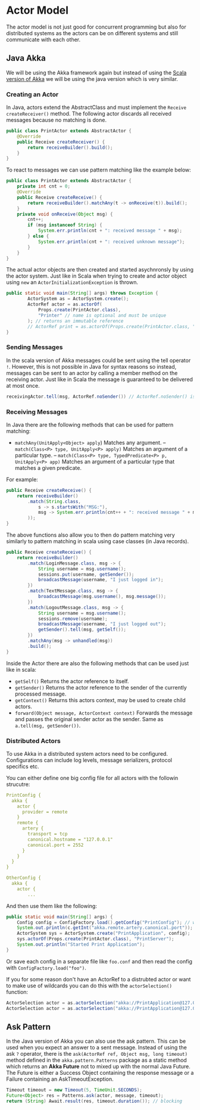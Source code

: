 # Actor Model

The actor model is not just good for concurrent programming but also for distributed systems as the actors can be on different systems and still communicate with each other.

## Java Akka

We will be using the Akka framework again but instead of using the [Scala version of Akka](../Concurrent%20Programming/13-actorModel.md) we will be using the java version which is very similar.

### Creating an Actor

In Java, actors extend the AbstractClass and must implement the `Receive createReceiver()` method. The following actor discards all received messages because no matching is done.

```java
public class PrintActor extends AbstractActor {
    @Override
    public Receive createReceiver() {
        return receiveBuilder().build();
    }
}
```

To react to messages we can use pattern matching like the example below:

```java
public class PrintActor extends AbstractActor {
    private int cnt = 0;
    @Override
    public Receive createReceive() {
        return receiveBuilder().matchAny(t -> onReceive(t)).build();
    }
    private void onReceive(Object msg) {
        cnt++;
        if (msg instanceof String) {
            System.err.println(cnt + ": received message " + msg);
        } else {
            System.err.println(cnt + ": received unknown message");
        }
    }
}
```

The actual actor objects are then created and started asychnronsly by using the actor system. Just like in Scala when trying to create and actor object using `new` an `ActorInitializationException` is thrown.

```java
public static void main(String[] args) throws Exception {
        ActorSystem as = ActorSystem.create();
        ActorRef actor = as.actorOf(
            Props.create(PrintActor.class),
            "Printer" // name is optional and must be unique
        ); // returns an immutable reference
        // ActorRef print = as.actorOf(Props.create(PrintActor.class, "Msg:")); For non default constructor actors
}
```

### Sending Messages

In the scala version of Akka messages could be sent using the tell operator `!`. However, this is not possible in Java for syntax reasons so instead, messages can be sent to an actor by calling a member method on the receiving actor. Just like in Scala the message is guaranteed to be delivered at most once.

```java
receivingActor.tell(msg, ActorRef.noSender()) // ActorRef.noSender() is same as null
```

### Receiving Messages

In Java there are the following methods that can be used for pattern matching:

- `matchAny(UnitApply<Object> apply`) Matches any argument.
– `match(Class<P> type, UnitApply<P> apply)` Matches an argument of a particular type.
– `match(Class<P> type, TypedPredicate<P> p, UnitApply<P> app)` Matches an argument of a particular type that matches a given predicate.

For example:

```java
public Receive createReceive() {
    return receiveBuilder()
        .match(String.class,
            s -> s.startsWith("MSG:"),
            msg -> System.err.println(cnt++ + ": received message " + msg
        ));
}
```

The above functions also allow you to then do pattern matching very similarly to pattern matching in scala using case classes (in Java records).

```java
public Receive createReceive() {
    return receiveBuilder()
        .match(LoginMessage.class, msg -> {
            String username = msg.username();
            sessions.put(username, getSender());
            broadcastMessage(username, "I just logged in");
        })
        .match(TextMessage.class, msg -> {
            broadcastMessage(msg.username(), msg.message());
        })
        .match(LogoutMessage.class, msg -> {
            String username = msg.username();
            sessions.remove(username);
            broadcastMessage(username, "I just logged out");
            getSender().tell(msg, getSelf());
        })
        .matchAny(msg -> unhandled(msg))
        .build();
}
```

Inside the Actor there are also the following methods that can be used just like in scala:

- `getSelf()` Returns the actor reference to itself.
- `getSender()` Returns the actor reference to the sender of the currently processed message.
- `getContext()` Returns this actors context, may be used to create child actors.
- `forward(Object message, ActorContext context)` Forwards the message and passes the original sender actor as the sender. Same as `a.tell(msg, getSender())`.

### Distributed Actors

To use Akka in a distributed system actors need to be configured. Configurations can include log levels, message serializers, protocol specifics etc.

You can either define one big config file for all actors with the followin strucutre:

```yaml title="application.conf"
PrintConfig {
  akka {
    actor {
      provider = remote
    }
    remote {
      artery {
        transport = tcp
        canonical.hostname = "127.0.0.1"
        canonical.port = 2552
      }
    }
  }
}

OtherConfig {
  akka {
    actor {
        ...
```

And then use them like the following:

```java
public static void main(String[] args) {
    Config config = ConfigFactory.load().getConfig("PrintConfig"); // without getConfig just gets base.
    System.out.println(c.getInt("akka.remote.artery.canonical.port")); // 25520
    ActorSystem sys = ActorSystem.create("PrintApplication", config);
    sys.actorOf(Props.create(PrintActor.class), "PrintServer");
    System.out.println("Started Print Application");
}
```

Or save each config in a separate file like `foo.conf` and then read the config with `ConfigFactory.load("foo")`.

If you for some reason don't have an ActorRef to a distrubted actor or want to make use of wildcards you can do this with the `actorSelection()` function:

```java
ActorSelection actor = as.actorSelection("akka://PrintApplication@127.0.0.1:25520/user/PrintServer"); // PrintApplication is the name of the system. user is always there for some reason.
ActorSelection actor = as.actorSelection("akka://PrintApplication@127.0.0.1:25520/user/*/PrintServer"); // all printServer no matter the parent Actor
```

## Ask Pattern

In the Java version of Akka you can also use the ask pattern. This can be used when you expect an answer to a sent message. Instead of using the ask `?` operator, there is the `ask(ActorRef ref, Object msg, long timeout)` method defined in the `akka.pattern.Patterns` package as a static method which returns an **Akka Future** not to mixed up with the normal Java Future. The Future is either a Success Object containing the response message or a Failure containing an AskTimeoutException.

```java
Timeout timeout = new Timeout(5, TimeUnit.SECONDS);
Future<Object> res = Patterns.ask(actor, message, timeout);
return (String) Await.result(res, timeout.duration()); // blocking
```
